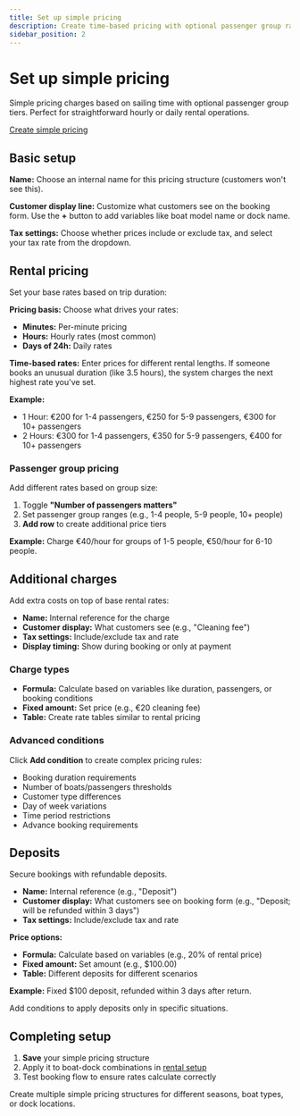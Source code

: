 ```yaml
---
title: Set up simple pricing
description: Create time-based pricing with optional passenger group rates
sidebar_position: 2
---
```



# Set up simple pricing

Simple pricing charges based on sailing time with optional passenger group tiers. Perfect for straightforward hourly or daily rental operations.

<div class="button-container">
    <a
        href="https://dashboard.letsbook.app/pricing/simple/add"
        class="button button--primary"
        target="_blank"
        rel="noopener noreferrer"
    >
        Create simple pricing
    </a>
</div>

## Basic setup

**Name:** Choose an internal name for this pricing structure (customers won't see this).

**Customer display line:** Customize what customers see on the booking form. Use the **+** button to add variables like boat model name or dock name.

**Tax settings:** Choose whether prices include or exclude tax, and select your tax rate from the dropdown.

## Rental pricing

Set your base rates based on trip duration:

**Pricing basis:** Choose what drives your rates:

- **Minutes:** Per-minute pricing
- **Hours:** Hourly rates (most common)
- **Days of 24h:** Daily rates

**Time-based rates:** Enter prices for different rental lengths. If someone books an unusual duration (like 3.5 hours), the system charges the next highest rate you've set.

**Example:**

- 1 Hour: €200 for 1-4 passengers, €250 for 5-9 passengers, €300 for 10+ passengers
- 2 Hours: €300 for 1-4 passengers, €350 for 5-9 passengers, €400 for 10+ passengers

### Passenger group pricing

Add different rates based on group size:

1. Toggle **"Number of passengers matters"**
2. Set passenger group ranges (e.g., 1-4 people, 5-9 people, 10+ people)
3. **Add row** to create additional price tiers

**Example:** Charge €40/hour for groups of 1-5 people, €50/hour for 6-10 people.

<InlineVideoPlayer
    videoSrc={pricingSimplePricingGroupsVideo}
/>

## Additional charges

Add extra costs on top of base rental rates:

- **Name:** Internal reference for the charge
- **Customer display:** What customers see (e.g., "Cleaning fee")
- **Tax settings:** Include/exclude tax and rate
- **Display timing:** Show during booking or only at payment

### Charge types

- **Formula:** Calculate based on variables like duration, passengers, or booking conditions
- **Fixed amount:** Set price (e.g., €20 cleaning fee)
- **Table:** Create rate tables similar to rental pricing

### Advanced conditions

Click **Add condition** to create complex pricing rules:

- Booking duration requirements
- Number of boats/passengers thresholds
- Customer type differences
- Day of week variations
- Time period restrictions
- Advance booking requirements

<InlineVideoPlayer
    videoSrc={pricingSimplePricingAdditionalChargesVideo}
/>

## Deposits

Secure bookings with refundable deposits.

- **Name:** Internal reference (e.g., "Deposit")
- **Customer display:** What customers see on booking form (e.g., "Deposit; will be refunded within 3 days")
- **Tax settings:** Include/exclude tax and rate

**Price options:**

- **Formula:** Calculate based on variables (e.g., 20% of rental price)
- **Fixed amount:** Set amount (e.g., $100.00)
- **Table:** Different deposits for different scenarios

**Example:** Fixed $100 deposit, refunded within 3 days after return.

Add conditions to apply deposits only in specific situations.

<InlineVideoPlayer
    videoSrc={pricingDepositVideo}
/>

## Completing setup

1. **Save** your simple pricing structure
2. Apply it to boat-dock combinations in [rental setup](https://dashboard.letsbook.app/rental-setup)
3. Test booking flow to ensure rates calculate correctly

Create multiple simple pricing structures for different seasons, boat types, or dock locations.
